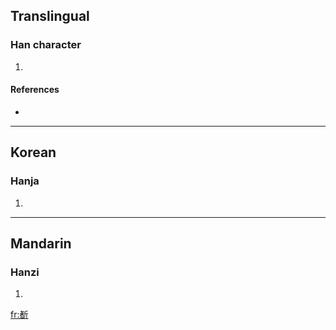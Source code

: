==Translingual==

===Han character===
{{Han char|rn=69|rad=斤|as=09|sn=13|four=|canj=十日竹一中 (JAHML)}}

# {{defn|Han|sort=斤09}}

====References====
* {{Han ref|kx=0480.120|dkj=13573|hdz=32026.130|uh=65B1|ud=26033}}

----

==Korean==

===Hanja===
{{ko-hanja|hangeul=작|eumhun=|rv=jak|mr=chak|y=cak}}

# {{defn|Korean}}

----

==Mandarin==

===Hanzi===
{{cmn-hanzi|pin=[[zhuó]] ([[zhuo2]])|wg=cho<sup>2</sup>}}

# {{defn|Mandarin}}

[[fr:斱]]